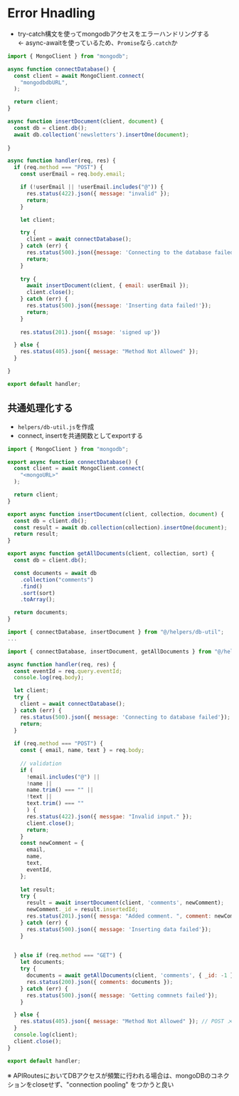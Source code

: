 # Error Hnadling
- try-catch構文を使ってmongodbアクセスをエラーハンドリングする
<br/> ← async-awaitを使っているため、`Promise`なら`.catch`か

```js filename="pages/api/newsletter"
import { MongoClient } from "mongodb";

async function connectDatabase() {
  const client = await MongoClient.connect(
    "mongodbdbURL",
  );

  return client;
}

async function insertDocument(client, document) {
  const db = client.db();
  await db.collection('newsletters').insertOne(document);
  
}

async function handler(req, res) {
  if (req.method === "POST") {
    const userEmail = req.body.email;

    if (!userEmail || !userEmail.includes("@")) {
      res.status(422).json({ message: "invalid" });
      return;
    }

    let client;

    try {
      client = await connectDatabase();
    } catch (err) {
      res.status(500).json({message: 'Connecting to the database failed'});
      return;
    }
    
    try {
      await insertDocument(client, { email: userEmail });
      client.close();
    } catch (err) {
      res.status(500).json({message: 'Inserting data failed!'});
      return;
    }
    
    res.status(201).json({ mssage: 'signed up'})

  } else {
    res.status(405).json({ message: "Method Not Allowed" });
  }

}

export default handler;

```


## 共通処理化する
- `helpers/db-util.js`を作成
- connect, insertを共通関数としてexportする

```js filename="helpers/db-util.js"
import { MongoClient } from "mongodb";

export async function connectDatabase() {
  const client = await MongoClient.connect(
    "<mongoURL>"
  );

  return client;
}

export async function insertDocument(client, collection, document) {
  const db = client.db();
  const result = await db.collection(collection).insertOne(document);
  return result;
}

export async function getAllDocuments(client, collection, sort) {
  const db = client.db();

  const documents = await db
    .collection("comments")
    .find()
    .sort(sort)
    .toArray();

  return documents;
}
```

```js filename="pages/api/newsletter"
import { connectDatabase, insertDocument } from "@/helpers/db-util";
...
```

```js filename="pages/api/comments/[eventId].js"
import { connectDatabase, insertDocument, getAllDocuments } from "@/helpers/db-util";

async function handler(req, res) {
  const eventId = req.query.eventId;
  console.log(req.body);

  let client;
  try {
    client = await connectDatabase();
  } catch (err) {
    res.status(500).json({ message: 'Connecting to database failed'});
    return;
  }
  
  if (req.method === "POST") {
    const { email, name, text } = req.body;
    
    // validation
    if (
      !email.includes("@") ||
      !name ||
      name.trim() === "" ||
      !text ||
      text.trim() === ""
      ) {
      res.status(422).json({ messgae: "Invalid input." });
      client.close();
      return;
    }
    const newComment = {
      email,
      name,
      text,
      eventId,
    };
    
    let result;
    try {
      result = await insertDocument(client, 'comments', newComment);
      newComment._id = result.insertedId;
      res.status(201).json({ messga: "Added comment. ", comment: newComment });
    } catch (err) {
      res.status(500).json({ message: 'Inserting data failed'});
    }
    

  } else if (req.method === "GET") {
    let documents;
    try {
      documents = await getAllDocuments(client, 'comments', { _id: -1 })
      res.status(200).json({ comments: documents });
    } catch (err) {
      res.status(500).json({ message: 'Getting commnets failed'});
    }

  } else {
    res.status(405).json({ message: "Method Not Allowed" }); // POST メソッド以外は許可しない
  }
  console.log(client);
  client.close();
}

export default handler;
```

※ APIRoutesにおいてDBアクセスが頻繁に行われる場合は、mongoDBのコネクションをcloseせず、"connection pooling" をつかうと良い